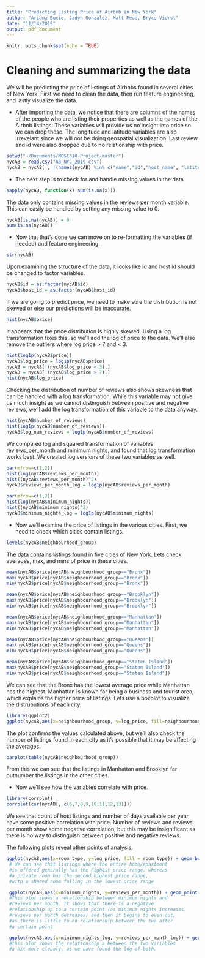 ```yaml
---
title: "Predicting Listing Price of Airbnb in New York"
author: "Ariana Bucio, Jadyn Gonzalez, Matt Mead, Bryce Viorst"
date: "11/14/2019"
output: pdf_document
---
```


```r
knitr::opts_chunk$set(echo = TRUE)
```

# Cleaning and summarizing the data

We will be predicting the price of listings of Airbnbs found in several cities of New York.
First we need to clean the data, then run feature engineering, and lastly visualize the data.

- After importing the data, we notice that there are columns of the names of the people who are listing their properties as well as the names of the Airbnb listings. These variables will provide us no insight into price so we can drop these. The longitude and latitude variables are also irrevelant since we will not be doing geospatial visualization. Last review and id were also dropped due to no relationship with price.

```r
setwd("~/Documents/MGSC310-Project-master")
nycAB = read.csv("AB_NYC_2019.csv")
nycAB = nycAB[ , !(names(nycAB) %in% c("name","id","host_name", "latitude", "longitude", "last_review", "calculated_host_listings_count"))]
```

- The next step is to check for and handle missing values in the data.
```r
sapply(nycAB, function(x) sum(is.na(x)))
```
The data only contains missing values in the reviews per month variable. This can easily be handled by setting any missing value to 0.
```r
nycAB[is.na(nycAB)] = 0
sum(is.na(nycAB))
```

- Now that that's done we can move on to re-formatting the variables (if needed) and feature engineering.
```r
str(nycAB)
```
Upon examining the structure of the data, it looks like id and host id should be changed to factor variables.
```r
nycAB$id = as.factor(nycAB$id)
nycAB$host_id = as.factor(nycAB$host_id)
```
If we are going to predict price, we need to make sure the distribution is not skewed or else our predictions will be inaccurate.
```r
hist(nycAB$price)
```
It appears that the price distribution is highly skewed. Using a log transformation fixes this, so we'll add the log of price to the data. We'll also remove the outliers where log price > 7 and < 3.
```r
hist(log1p(nycAB$price))
nycAB$log_price = log1p(nycAB$price)
nycAB = nycAB[!(nycAB$log_price < 3),]
nycAB = nycAB[!(nycAB$log_price > 7),]
hist(nycAB$log_price)
```
Checking the distribution of number of reviews also shows skewness that can be handled with a log transformation. While this variable may not give us much insight as we cannot distinguish between positive and negative reviews, we'll add the log transformation of this variable to the data anyway.
```r
hist(nycAB$number_of_reviews)
hist(log1p(nycAB$number_of_reviews))
nycAB$log_num_reviews = log1p(nycAB$number_of_reviews)
```
We compared log and squared transformation of variables reviews_per_month and minimum nights, and found that log transformation works best. We created log versions of these two variables as well.
```r
par(mfrow=c(1,2))
hist(log(nycAB$reviews_per_month))
hist((nycAB$reviews_per_month)^2)
nycAB$reviews_per_month_log = log1p(nycAB$reviews_per_month)

par(mfrow=c(1,2))
hist(log(nycAB$minimum_nights))
hist((nycAB$minimum_nights)^2)
nycAB$minimum_nights_log = log1p(nycAB$minimum_nights)
```
- Now we'll examine the price of listings in the various cities. First, we need to check which cities contain listings.
```r
levels(nycAB$neighbourhood_group)
```
The data contains listings found in five cities of New York. Lets check averages, max, and mins of price in these cities.
```r
mean(nycAB$price[nycAB$neighbourhood_group=="Bronx"])
max(nycAB$price[nycAB$neighbourhood_group=="Bronx"])
min(nycAB$price[nycAB$neighbourhood_group=="Bronx"])

mean(nycAB$price[nycAB$neighbourhood_group=="Brooklyn"])
max(nycAB$price[nycAB$neighbourhood_group=="Brooklyn"])
min(nycAB$price[nycAB$neighbourhood_group=="Brooklyn"])

mean(nycAB$price[nycAB$neighbourhood_group=="Manhattan"])
max(nycAB$price[nycAB$neighbourhood_group=="Manhattan"])
min(nycAB$price[nycAB$neighbourhood_group=="Manhattan"])

mean(nycAB$price[nycAB$neighbourhood_group=="Queens"])
max(nycAB$price[nycAB$neighbourhood_group=="Queens"])
min(nycAB$price[nycAB$neighbourhood_group=="Queens"])

mean(nycAB$price[nycAB$neighbourhood_group=="Staten Island"])
max(nycAB$price[nycAB$neighbourhood_group=="Staten Island"])
min(nycAB$price[nycAB$neighbourhood_group=="Staten Island"])
```
We can see that the Bronx has the lowest average price while Manhattan has the highest. Manhattan is known for being a business and tourist area, which explains the higher price of listings.
Lets use a boxplot to visualize the distrubutions of each city.
```r
library(ggplot2)
ggplot(nycAB,aes(x=neighbourhood_group, y=log_price, fill=neighbourhood_group)) + geom_boxplot()
```
The plot confirms the values calculated above, but we'll also check the number of listings found in each city as it's possible that it may be affecting the averages.
```r
barplot(table(nycAB$neighbourhood_group))
```
From this we can see that the listings in Manhattan and Brooklyn far outnumber the listings in the other cities.

- Now we'll see how the variables correlate with price.
```r
library(corrplot)
corrplot(cor(nycAB[, c(6,7,8,9,10,11,12,13)]))
```
We see that count of host listings and number of days available per year have some positive correlation with price. Number of reviews and reviews per month show some negative correlation, but this may be insignificant as there is no way to distinguish between positive and negative reviews.

The following plots reveal other points of analysis.

```r
ggplot(nycAB,aes(x=room_type, y=log_price, fill = room_type)) + geom_boxplot()
 # We can see that listings where the entire home/apartment
 #is offered generally has the highest price range, whereas
 #a private room has the second highest price range,
 #with a shared room falling in the lowest price range

 ggplot(nycAB,aes(x=minimum_nights, y=reviews_per_month)) + geom_point() + geom_smooth(size = .5)
 #This plot shows a relationship between minimum nights and 
 #reviews per month. It shows that there is a negative 
 #relationship up to a certain point (as minimum nights increases,
 #reviews per month decreases) and then it begins to even out, 
 #as there is little to no relationship between the two after
 #a certain point

 ggplot(nycAB,aes(x=minimum_nights_log, y=reviews_per_month_log)) + geom_point() + geom_smooth(size = .5)
 #this plot shows the relationship a between the two variables
 #a bit more cleanly, as we have found the log of both.
```
